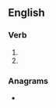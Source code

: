 ==English==

===Verb===
{{head|en|verb form}}

# {{present participle of|riff|lang=en|nocat=1}}
# {{present participle of|rif|lang=en|nocat=1}}

===Anagrams===
* {{anagrams|en|a=ffgiinr|Griffin|griffin}}